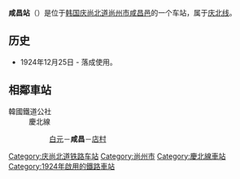 {{unreferenced|time=2014-07-03T08:53:48+00:00}}
{{朝鮮半島車站資訊
|公司色 = #0066b3
|文字色 = 
|站名 = 咸昌站<br />{{lang|en|Hamchang}}
|圖片 =
|pxl = 
|圖片說明 =
|所屬路線 = [[庆北线|庆北线]]
|車站編號 = 
|前一站 = [[白元站|白元]]
|前一站距離 =11.4
|後一站距離 =4.2
|後一站 = [[店村站|店村]]
|距離 = 55.8
|起點站 = [[金泉站_(庆尚北道)|金泉]]
|諺文 = 함창역
|朝鮮漢字 = 咸昌驛
|文觀部式 =Hamchang-yeok 
|馬-賴式 =
|副站名 = 
|停站路線數 = 
|所屬公司 = [[韩国铁道公社|韩国铁道公社]]
|所在地 =[[庆尚北道|庆尚北道]][[尚州市|尚州市]][[咸昌邑|咸昌邑]]
|車站構造 = 地面车站
|月台配置 = 
|啟用年月日 =1924年12月25日 
|廢站年月日 = 
|上下車人次 =
|統計年度 =
|轉車 = 
|備註 = 
|全寬備註 = 
}}

'''咸昌站'''（{{kor|諺=함창역|漢=咸昌驛|羅=Hamchang yeok|f=y}}）是位于[[韩国|韩国]][[庆尚北道|庆尚北道]][[尚州市|尚州市]][[咸昌邑|咸昌邑]]的一个车站，属于[[庆北线|庆北线]]。

== 历史 ==
*1924年12月25日 - 落成使用。

== 相鄰車站 ==
;韓國鐵道公社
:慶北線
::[[白元站|白元]]－'''咸昌'''－[[店村站|店村]]

{{庆北线}}
{{无穷花号}}

[[Category:庆尚北道铁路车站|Category:庆尚北道铁路车站]]
[[Category:尚州市|Category:尚州市]]
[[Category:慶北線車站|Category:慶北線車站]]
[[Category:1924年啟用的鐵路車站|Category:1924年啟用的鐵路車站]]